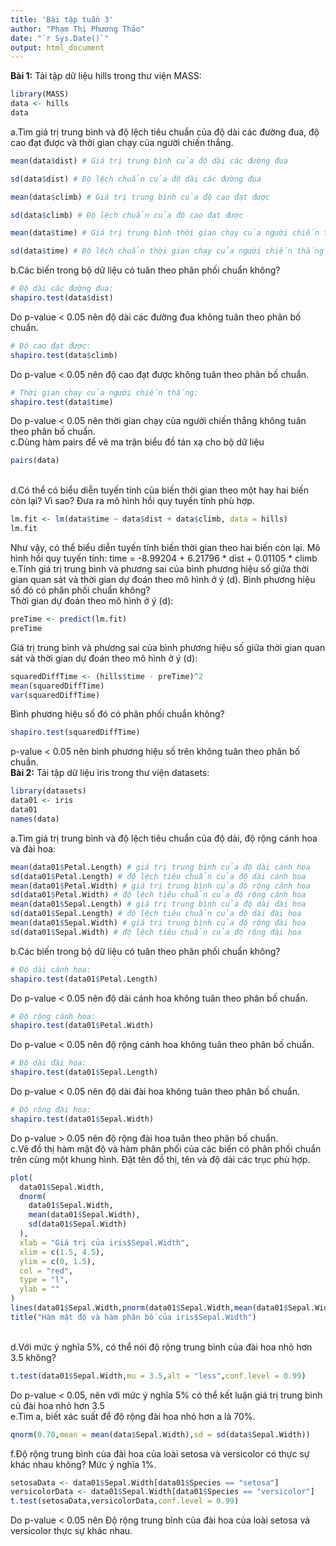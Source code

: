 ```yaml
---
title: 'Bài tập tuần 3'
author: "Phạm Thị Phương Thảo"
date: "`r Sys.Date()`"
output: html_document
---
```


**Bài 1:** 
Tải tập dữ liệu hills trong thư viện MASS:
```r
library(MASS)
data <- hills
data
```
a.Tìm giá trị trung bình và độ lệch tiêu chuẩn của độ dài các đường đua, độ cao đạt
được và thời gian chạy của người chiến thắng.\
```r
mean(data$dist) # Giá trị trung bình của độ dài các đường đua
```

```r
sd(data$dist) # Độ lệch chuẩn của độ dài các đường đua
```

```r
mean(data$climb) # Giá trị trung bình của độ cao đạt được
```

```r
sd(data$climb) # Độ lệch chuẩn của độ cao đạt được
```

```r
mean(data$time) # Giá trị trung bình thời gian chạy của người chiến thắng
```

```r
sd(data$time) # Độ lệch chuẩn thời gian chạy của người chiến thắng
```
b.Các biến trong bộ dữ liệu có tuân theo phân phối chuẩn không?\

```r
# Độ dài các đường đua:
shapiro.test(data$dist)
```
Do p-value < 0.05 nên độ dài các đường đua không tuân theo phân bố chuẩn.\

```r
# Độ cao đạt được:
shapiro.test(data$climb)
```
Do p-value < 0.05 nên độ cao đạt được không tuân theo phân bố chuẩn.\

```r
# Thời gian chạy của người chiến thắng:
shapiro.test(data$time)
```
Do p-value < 0.05 nên thời gian chạy của người chiến thắng không tuân theo phân bố chuẩn.\
c.Dùng hàm pairs để vẽ ma trận biểu đồ tán xạ cho bộ dữ liệu
```r
pairs(data)
```
\
d.Có thể có biểu diễn tuyến tính của biến thời gian theo một hay hai biến còn lại? Vì
sao? Đưa ra mô hình hồi quy tuyến tính phù hợp.
```r
lm.fit <- lm(data$time ~ data$dist + data$climb, data = hills)
lm.fit
```
Như vậy, có thể biểu diễn tuyến tính biến thời gian theo hai biến còn lại. Mô hình hồi quy tuyến tính: time = -8.99204 + 6.21796 * dist + 0.01105 * climb\
e.Tính giá trị trung bình và phương sai của bình phương hiệu số giữa thời gian quan
sát và thời gian dự đoán theo mô hình ở ý (d). Bình phương hiệu số đó có phân phối
chuẩn không?\
Thời gian dự đoán theo mô hình ở ý (d):
```r
preTime <- predict(lm.fit)
preTime
```
Giá trị trung bình và phương sai của bình phương hiệu số giữa thời gian quan
sát và thời gian dự đoán theo mô hình ở ý (d):
```r
squaredDiffTime <- (hills$time - preTime)^2
mean(squaredDiffTime)
var(squaredDiffTime)
```
Bình phương hiệu số đó có phân phối
chuẩn không?
```r
shapiro.test(squaredDiffTime)
```
p-value < 0.05 nên bình phương hiệu số trên không tuân theo phân bố chuẩn. \
**Bài 2:**
Tải tập dữ liệu iris trong thư viện datasets:
```r
library(datasets)
data01 <- iris
data01
names(data)
```
a.Tìm giá trị trung bình và độ lệch tiêu chuẩn của độ dài, độ rộng cánh hoa và đài hoa:
```r
mean(data01$Petal.Length) # giá trị trung bình của độ dài cánh hoa
sd(data01$Petal.Length) # độ lệch tiêu chuẩn của độ dài cánh hoa
mean(data01$Petal.Width) # giá trị trung bình của độ rộng cánh hoa
sd(data01$Petal.Width) # độ lệch tiêu chuẩn của độ rộng cánh hoa
mean(data01$Sepal.Length) # giá trị trung bình của độ dài đài hoa
sd(data01$Sepal.Length) # độ lệch tiêu chuẩn của độ dài đài hoa
mean(data01$Sepal.Width) # giá trị trung bình của độ rộng đài hoa
sd(data01$Sepal.Width) # độ lệch tiêu chuẩn của độ rộng đài hoa
```
b.Các biến trong bộ dữ liệu có tuân theo phân phối chuẩn không?\

```r
# Độ dài cánh hoa:
shapiro.test(data01$Petal.Length)
```
Do p-value < 0.05 nên độ dài cánh hoa không tuân theo phân bố chuẩn.\

```r
# Độ rộng cánh hoa:
shapiro.test(data01$Petal.Width)
```
Do p-value < 0.05 nên độ rộng cánh hoa không tuân theo phân bố chuẩn.\

```r
# Độ dài đài hoa:
shapiro.test(data01$Sepal.Length)
```
Do p-value < 0.05 nên độ dài đài hoa không tuân theo phân bố chuẩn.\

```r
# Độ rộng đài hoa:
shapiro.test(data01$Sepal.Width)
```
Do p-value > 0.05 nên độ rộng đài hoa tuân theo phân bố chuẩn.\
c.Vẽ đồ thị hàm mật độ và hàm phân phối của các biến có phân phối chuẩn trên cùng một khung hình. Đặt tên đồ thị, tên và độ dài các trục phù hợp.\
```r
plot(
  data01$Sepal.Width,
  dnorm(
    data01$Sepal.Width,
    mean(data01$Sepal.Width),
    sd(data01$Sepal.Width)
  ),
  xlab = "Giá trị của iris$Sepal.Width",
  xlim = c(1.5, 4.5),
  ylim = c(0, 1.5),
  col = "red",
  type = "l",
  ylab = ""
)
lines(data01$Sepal.Width,pnorm(data01$Sepal.Width,mean(data01$Sepal.Width),sd(data01$Sepal.Width)),ylab = "",col = "blue")
title("Hàm mật độ và hàm phân bố của iris$Sepal.Width")
```
\
d.Với mức ý nghĩa 5%, có thể nói độ rộng trung bình của đài hoa nhỏ hơn 3.5 không?
```r
t.test(data01$Sepal.Width,mu = 3.5,alt = "less",conf.level = 0.99)
```
Do p-value < 0.05, nên với mức ý nghĩa 5% có thể kết luận giá trị trung bình củ đài hoa nhỏ hơn 3.5\
e.Tìm a, biết xác suất để độ rộng đài hoa nhỏ hơn a là 70%.
```r
qnorm(0.70,mean = mean(data$Sepal.Width),sd = sd(data$Sepal.Width))
```
f.Độ rộng trung bình của đài hoa của loài setosa và versicolor có thực sự khác nhau
không? Mức ý nghĩa 1%.
```r
setosaData <- data01$Sepal.Width[data01$Species == "setosa"]
versicolorData <- data01$Sepal.Width[data01$Species == "versicolor"]
t.test(setosaData,versicolorData,conf.level = 0.99)
```
Do p-value < 0.05 nên Độ rộng trung bình của đài hoa của loài setosa và versicolor thực sự khác nhau.